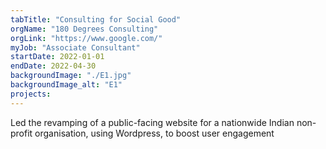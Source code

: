 ```yaml
---
tabTitle: "Consulting for Social Good"
orgName: "180 Degrees Consulting"
orgLink: "https://www.google.com/"
myJob: "Associate Consultant"
startDate: 2022-01-01
endDate: 2022-04-30
backgroundImage: "./E1.jpg"
backgroundImage_alt: "E1"
projects: 
---
```


Led the revamping of a public-facing website for a nationwide Indian non-profit organisation, using Wordpress, to boost user engagement